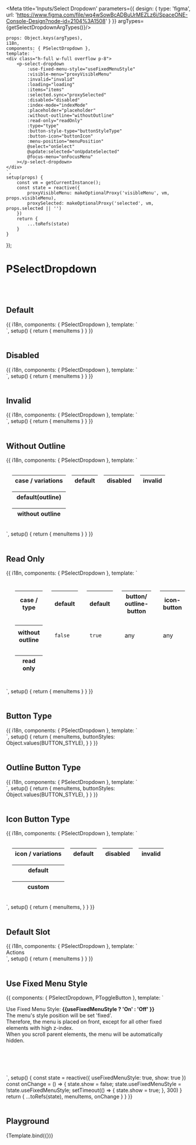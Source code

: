 



<Meta title='Inputs/Select Dropdown' parameters={{
    design: {
        type: 'figma',
        url: 'https://www.figma.com/file/wq4wSowBcADBuUrMEZLz6i/SpaceONE-Console-Design?node-id=2104%3A1508'
    }
}} argTypes={getSelectDropdownArgTypes()}/>


    props: Object.keys(argTypes),
    i18n,
    components: { PSelectDropdown },
    template: `
    <div class="h-full w-full overflow p-8">
        <p-select-dropdown
            :use-fixed-menu-style="useFixedMenuStyle"
            :visible-menu="proxyVisibleMenu"
            :invalid="invalid"
            :loading="loading"
            :items="items"
            :selected.sync="proxySelected"
            :disabled="disabled"
            :index-mode="indexMode"
            :placeholder="placeholder"
            :without-outline="withoutOutline"
            :read-only="readOnly"
            :type="type"
            :button-style-type="buttonStyleType"
            :button-icon="buttonIcon"
            :menu-position="menuPosition"
            @select="onSelect"
            @update:selected="onUpdateSelected"
            @focus-menu="onFocusMenu"
        ></p-select-dropdown>
    </div>
    `,
    setup(props) {
        const vm = getCurrentInstance();
        const state = reactive({
            proxyVisibleMenu: makeOptionalProxy('visibleMenu', vm, props.visibleMenu),
            proxySelected: makeOptionalProxy('selected', vm, props.selected || '')
        })
        return {
            ...toRefs(state)
        }
    }
});


# PSelectDropdown
<br/>
<br/>

## Default

<Canvas>
    <Story name="Basic">
        {{
            i18n,
            components: { PSelectDropdown },
            template: `
    <div class="h-full w-full overflow p-8">
        <p-select-dropdown :items="menuItems"></p-select-dropdown>
    </div>
    `,
            setup() {
                return {
                    menuItems
                }
            }
        }}
    </Story>
</Canvas>

<br/>
<br/>


## Disabled

<Canvas>
    <Story name="Disabled">
        {{
            i18n,
            components: { PSelectDropdown },
            template: `
    <div class="h-full w-full overflow p-8">
        <p-select-dropdown :items="menuItems" disabled></p-select-dropdown>
    </div>
    `,
            setup() {
                return {
                    menuItems
                }
            }
        }}
    </Story>
</Canvas>

<br/>
<br/>

## Invalid

<Canvas>
    <Story name="Invalid">
        {{
            i18n,
            components: { PSelectDropdown },
            template: `
    <div class="h-full w-full overflow p-8">
        <p-select-dropdown :items="menuItems" invalid></p-select-dropdown>
    </div>
    `,
            setup() {
                return {
                    menuItems
                }
            }
        }}
    </Story>
</Canvas>

<br/>
<br/>

## Without Outline

<Canvas>
    <Story name="Without Outline">
        {{
            i18n,
            components: { PSelectDropdown },
            template: `
<table style="border-collapse: separate; border-spacing: 16px;">
    <thead>
        <tr>
            <th>case / variations</th>
            <th>default</th>
            <th>disabled</th>
            <th>invalid</th>
        </tr>
    </thead>
    <tbody>
        <tr>
            <th>default(outline)</th>
            <td><p-select-dropdown :items="menuItems" /></td>
            <td><p-select-dropdown :items="menuItems" disabled /></td>
            <td><p-select-dropdown :items="menuItems" invalid /></td>
        </tr>
        <tr>
            <th>without outline</th>
            <td><p-select-dropdown :items="menuItems" without-outline /></td>
            <td><p-select-dropdown :items="menuItems" without-outline disabled /></td>
            <td><p-select-dropdown :items="menuItems" without-outline invalid /></td>
        </tr>
    </tbody>
</table>
    `,
            setup() {
                return {
                    menuItems
                }
            }
        }}
    </Story>
</Canvas>

<br/>
<br/>

## Read Only

<Canvas>
    <Story name="Read Only">
        {{
            i18n,
            components: { PSelectDropdown },
            template: `
<table style="border-collapse: separate; border-spacing: 24px;">
    <thead>
        <tr>
            <th>case / type</th>
            <th>default</th>
            <th>default</th>
            <th>button/ outline-button</th>
            <th>icon-button</th>
        </tr>
    </thead>
    <tbody>
        <tr>
            <th>without outline</th>
            <td><p><code>false</code></p></td>
            <td><p><code>true</code></p></td>
            <td><p>any</p></td>
            <td><p>any</p></td>
        </tr>
        <tr>
            <th>read only</th>
            <td><p-select-dropdown :items="menuItems" read-only /></td>
            <td><p-select-dropdown :items="menuItems" read-only without-outline /></td>
            <td><p-select-dropdown :items="menuItems" read-only type="button" /></td>
            <td><p-select-dropdown :items="menuItems" read-only type="icon-button"/></td>
        </tr>
    </tbody>
</table>
    `,
            setup() {
                return {
                    menuItems
                }
            }
        }}
    </Story>
</Canvas>

<br/>
<br/>

## Button Type

<Canvas>
    <Story name="Button Type">
        {{
            i18n,
            components: { PSelectDropdown },
            template: `
    <div class="h-full w-full overflow p-8">
        <p-select-dropdown v-for="buttonStyle in buttonStyles" :key="buttonStyle" :items="menuItems" type="button" :button-style-type="buttonStyle" style="margin: 0.5rem;"></p-select-dropdown>
    </div>
    `,
            setup() {
                return {
                    menuItems,
                    buttonStyles: Object.values(BUTTON_STYLE),
                }
            }
        }}
    </Story>
</Canvas>

<br/>
<br/>

## Outline Button Type

<Canvas>
    <Story name="Outline Button Type">
        {{
            i18n,
            components: { PSelectDropdown },
            template: `
    <div class="h-full w-full overflow p-8">
        <p-select-dropdown v-for="buttonStyle in buttonStyles" :key="buttonStyle" :items="menuItems" type="outline-button" :button-style-type="buttonStyle" style="margin: 0.5rem;"></p-select-dropdown>
    </div>
    `,
            setup() {
                return {
                    menuItems,
                    buttonStyles: Object.values(BUTTON_STYLE),
                }
            }
        }}
    </Story>
</Canvas>

<br/>
<br/>

## Icon Button Type

<Canvas>
    <Story name="Icon Button Type">
        {{
            i18n,
            components: { PSelectDropdown },
            template: `
<table style="border-collapse: separate; border-spacing: 16px;">
    <thead>
        <tr>
            <th>icon / variations</th>
            <th>default</th>
            <th>disabled</th>
            <th>invalid</th>
        </tr>
    </thead>
    <tbody>
        <tr>
            <th>default</th>
            <td><p-select-dropdown :items="menuItems" type="icon-button" /></td>
            <td><p-select-dropdown :items="menuItems" type="icon-button" disabled /></td>
            <td><p-select-dropdown :items="menuItems" type="icon-button" invalid /></td>
        </tr>
        <tr>
            <th>custom</th>
            <td><p-select-dropdown :items="menuItems" type="icon-button" button-icon="ic_setting" /></td>
            <td><p-select-dropdown :items="menuItems" type="icon-button" button-icon="ic_setting" disabled /></td>
            <td><p-select-dropdown :items="menuItems" type="icon-button" button-icon="ic_setting" invalid /></td>
        </tr>
    </tbody>
</table>
    `,
            setup() {
                return {
                    menuItems,
                }
            }
        }}
    </Story>
</Canvas>

<br/>
<br/>

## Default Slot

<Canvas>
    <Story name="Default Slot">
        {{
            i18n,
            components: { PSelectDropdown },
            template: `
    <div class="h-full w-full overflow p-8">
        <p-select-dropdown :items="menuItems">
            Actions
        </p-select-dropdown>
    </div>
    `,
            setup() {
                return {
                    menuItems
                }
            }
        }}
    </Story>
</Canvas>

<br/>
<br/>

## Use Fixed Menu Style

<Canvas>
    <Story name="Use Fixed Menu Style" >
        {{
            components: { PSelectDropdown, PToggleButton },
            template: `
        <div class="bg-gray-100 p-8" style="height: 200px; overflow-y: auto; width: 90%;">
            <div style="height: 500px;">
                <p class="text-lg mb-5 leading-7" :class="useFixedMenuStyle ? 'text-gray-800' : 'text-gray-400'">
                    Use Fixed Menu Style: <strong> {{useFixedMenuStyle ? 'On' : 'Off' }}</strong> <p-toggle-button :value="useFixedMenuStyle" @change="onChange" /> <br/>
                    The menu's style position will be set 'fixed'.<br/>
                    Therefore, the menu is placed on front, except for all other fixed elements with high z-index.<br/>
                    When you scroll parent elements, the menu will be automatically hidden.
                </p>
                <p-select-dropdown v-if="show" :items="menuItems" :use-fixed-menu-style="useFixedMenuStyle" />
            </div>
        </div>
`,
            setup() {
                const state = reactive({
                    useFixedMenuStyle: true,
                    show: true
                })
                const onChange = () => {
                    state.show = false;
                    state.useFixedMenuStyle = !state.useFixedMenuStyle;
                    setTimeout(() => {
                        state.show = true;
                    }, 300)
                }
                return {
                    ...toRefs(state),
                    menuItems,
                    onChange
                }
            }
        }}
    </Story>
</Canvas>

<br/>
<br/>


## Playground

<Canvas>
    <Story name="Playground">
        {Template.bind({})}
    </Story>
</Canvas>

<ArgsTable story="Playground"/>
